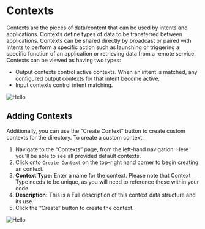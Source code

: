 # Contexts

Contexts are the pieces of data/content that can be used by intents and applications. Contexts define types of data to be transferred between applications. Contexts can be shared directly by broadcast or paired with Intents to perform a specific action such as launching or triggering a specific function of an application or retrieving data from a remote service. Contexts can be viewed as having two types:

- Output contexts control active contexts. When an intent is matched, any configured output contexts for that intent become active.
- Input contexts control intent matching.

![Hello](../public/contexts/contexts.png)

## Adding Contexts

Additionally, you can use the “Create Context” button to create custom contexts for the directory. To create a custom context:

1. Navigate to the “Contexts” page, from the left-hand navigation. Here you'll be able to see all provided default contexts.
2. Click onto `Create Context` on the top-right hand corner to begin creating an context.
3. **Context Type:** Enter a name for the context. Please note that Context Type needs to be unique, as you will need to reference these within your code.
4. **Description:** This is a Full description of this context data structure and its use.
5. Click the “Create” button to create the context.

![Hello](../public/contexts/new_context.png)
